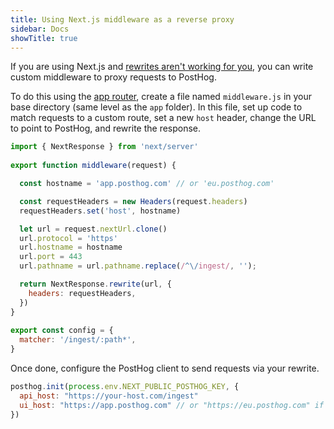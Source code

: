 ```yaml
---
title: Using Next.js middleware as a reverse proxy
sidebar: Docs
showTitle: true
---
```


If you are using Next.js and [rewrites aren't working for you](/docs/advanced/proxy/nextjs), you can write custom middleware to proxy requests to PostHog. 

To do this using the [app router](/tutorial/nextjs-app-directory-analytics), create a file named `middleware.js` in your base directory (same level as the `app` folder). In this file, set up code to match requests to a custom route, set a new `host` header, change the URL to point to PostHog, and rewrite the response.

```js
import { NextResponse } from 'next/server'
 
export function middleware(request) {

  const hostname = 'app.posthog.com' // or 'eu.posthog.com'

  const requestHeaders = new Headers(request.headers)
  requestHeaders.set('host', hostname)

  let url = request.nextUrl.clone()
  url.protocol = 'https'
  url.hostname = hostname
  url.port = 443
  url.pathname = url.pathname.replace(/^\/ingest/, '');

  return NextResponse.rewrite(url, {
    headers: requestHeaders,
  })
}
 
export const config = {
  matcher: '/ingest/:path*',
}
```

Once done, configure the PostHog client to send requests via your rewrite.

```js
posthog.init(process.env.NEXT_PUBLIC_POSTHOG_KEY, {
  api_host: "https://your-host.com/ingest"
  ui_host: "https://app.posthog.com" // or "https://eu.posthog.com" if your PostHog is hosted in Europe
})
```
